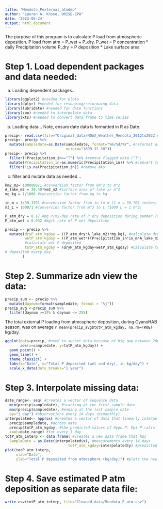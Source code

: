 ```yaml
---
title: "Mendota_Pexternal_atmdep"
author: "Lauren A. Knose, ORISE-EPA"
date: '2023-05-24'
output: html_document
---
```


The purpose of this program is to calculate P load from atmospheric deposition. 
P load from atm = P_wet + P_dry.
P_wet = P concentration * daily Precipitation volume
P_dry = P deposition * Lake surface area


# Step 1. Load dependent packages and data needed:

a) Loading dependent packages...
```r
library(ggplot2) #needed for plots
library(dplyr) #needed for reshaping/reformaing data
library(lubridate) #needed for date functions
library(zoo) #needed to interpolate data
library(xts) #needed to convert data frame to time series
```

b) Loading data...
Note, ensure date data is formatted in R as Date.

```r
precip<- read.csv(file="Original_data/NOAA_Weather_Mendota_2012to2022.csv")
precip<- precip %>%
  mutate(sampledate=as.Date(sampledate, format="%m/%d/%Y", #reformat as date
                            origin="1899-12-30"))
precip<- precip %>%
  filter(!Precipitation_in=="T") %>% #remove flagged data ("T")
  mutate(Precipitation_in=as.numeric(Precipitation_in)) %>% #convert to numeric
  filter(!is.na(Precipitation_in)) #remove NAs
```

c) filter and mutate data as needed...
```r
km2_m2= 1000000/1 #conversion factor from km^2 to m^2
A_lake_m2 = 39.40*km2_m2 #surface area of lake in m^2 
mg_kg = 1/1000 #conversion factor from mg to kg

in_m = 1/39.3701 #conversion factor from in to m (1 m = 39.701 inches)
m3_L = 1000/1 #conversion factor from m^3 to L (1000 L = 1 m^3)

P_atm_dry = 0.17 #mg P/m2-day rate of P dry deposition during summer (Soranno et al 1997)
P_atm_wet = 0.032 #mg/L rate of P wet deposition

precip <- precip %>%
  mutate(dryP_atm_kgday = ((P_atm_dry*A_lake_m2)*mg_kg), #calculate dry P deposited
         wetP_atm_kgday = ((P_atm_wet*((Precipitation_in*in_m*A_lake_m2)*m3_L))*mg_kg), 
         #calculate wet P deposited
         totP_atm_kgday = (dryP_atm_kgday+wetP_atm_kgday) #calculate total P atm
# deposited every day
        ) 
```

# Step 2. Summarize adn view the data:

```R
precip_sum <- precip %>%
  mutate(daynum=format(sampledate, format = "%j"))
precip_avg <-precip_sum %>%
  filter(daynum >=195 & daynum <= 255)
```
The total external P loading from atmospheric deposition, during CyanoHAB season,
was on average `r mean(precip_avg$totP_atm_kgday, na.rm=TRUE)` kg/day.

```r
ggplot(data=precip, #need to subset data because of big gap between 2000 and 2008
       aes(x=sampledate, y=totP_atm_kgday)) +
  geom_point() +
  geom_line() + 
  theme_classic() +
  labs(x="Date", y="Total P deposited (wet and dry), in kg/day") +
  scale_x_date(date_breaks="1 year") 
```

# Step 3. Interpolate missing data: 

```r
date_range<- seq( #creates a vector of sequence data
  min(precip$sampledate), #starting at the first sample date
  max(precip$sampledate), #ending at the last sample date
  by="1 day") #observations every 14 days (bimonthly) 
interpolated<- approx( #creates a vector of data that linearly interpolates 
  precip$sampledate, #across date
  precip$totP_atm_kgday, #the predicted values of Hypo P: Epi P ratio
  xout=date_range) #for every 1 day
totP_atm_interp <- data.frame( #creates a new data frame that has 
  SampleDate = as.Date(interpolated$x), #measurements every 14 days
                             totP_atm_kgday=interpolated$y) #predicted hypo: epi P ratio
plot(totP_atm_interp,
     xlab="Date",
     ylab="Total P deposited from atmosphere (kg/day)") #plots the new time series
```

# Step 4. Save estimated P atm deposition as separate data file:

```r
write.csv(totP_atm_interp, file="Cleaned_data/Mendota_P_atm.csv")
```